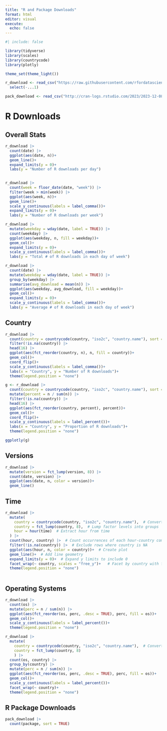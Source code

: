 ```yaml
---
title: "R and Package Downloads"
format: html
editor: visual
execute: 
  echo: false
---
```


```r
#| include: false

library(tidyverse)
library(scales)
library(countrycode)
library(plotly)

theme_set(theme_light())

r_download <- read_csv("https://raw.githubusercontent.com/rfordatascience/tidytuesday/master/data/2018/2018-10-30/r_downloads_year.csv") |> 
  select(-...1)

pack_download <- read_csv("http://cran-logs.rstudio.com/2023/2023-12-08.csv.gz")
```

# R Downloads

## Overall Stats

```r
r_download |> 
  count(date) |> 
  ggplot(aes(date, n))+
  geom_line()+
  expand_limits(y = 0)+
  labs(y = "Number of R downloads per day")
  
```

```r
r_download |> 
  count(week = floor_date(date, "week")) |> 
  filter(week > min(week)) |> 
  ggplot(aes(week, n))+
  geom_line()+
  scale_y_continuous(labels = label_comma())+
  expand_limits(y = 0)+
  labs(y = "Number of R downloads per week")
```

```r
r_download |> 
  mutate(weekday = wday(date, label = TRUE)) |> 
  count(weekday) |> 
  ggplot(aes(weekday, n, fill = weekday))+
  geom_col()+
  expand_limits(y = 0)+
  scale_y_continuous(labels = label_comma())+
  labs(y = "Total # of R downloads in each day of week")
```

```r
r_download |> 
  count(date) |> 
  mutate(weekday = wday(date, label = TRUE)) |> 
  group_by(weekday) |> 
  summarise(avg_download = mean(n)) |> 
  ggplot(aes(weekday, avg_download, fill = weekday))+
  geom_col()+
  expand_limits(y = 0)+
  scale_y_continuous(labels = label_comma())+
  labs(y = "Average # of R downloads in each day of week")
```

## Country

```r
r_download |> 
  count(country = countrycode(country, "iso2c", "country.name"), sort = TRUE) |> 
  filter(!is.na(country)) |> 
  head(16) |> 
  ggplot(aes(fct_reorder(country, n), n, fill = country))+
  geom_col()+
  coord_flip()+
  scale_y_continuous(labels = label_comma())+
  labs(x = "Country", y = "Number of R downloads")+
  theme(legend.position = "none")
```

```r
g <- r_download |> 
  count(country = countrycode(country, "iso2c", "country.name"), sort = TRUE) |> 
  mutate(percent = n / sum(n)) |> 
  filter(!is.na(country)) |> 
  head(16) |> 
  ggplot(aes(fct_reorder(country, percent), percent))+
  geom_col()+
  coord_flip()+
  scale_y_continuous(labels = label_percent())+
  labs(x = "Country", y = "Proportion of R downloads")+
  theme(legend.position = "none")

ggplotly(g)


```

## Versions

```r
r_download |> 
  mutate(version = fct_lump(version, 8)) |> 
  count(date, version) |> 
  ggplot(aes(date, n, color = version))+
  geom_line()
```

## Time

```r
r_download |> 
  mutate(
    country = countrycode(country, "iso2c", "country.name"),  # Convert country codes to country names
    country = fct_lump(country, 8),  # Lump factor levels into groups
    hour = hour(time)  # Extract hour from time
  ) |> 
  count(hour, country) |>  # Count occurrences of each hour-country combination
  filter(!is.na(country)) |>  # Exclude rows where country is NA
  ggplot(aes(hour, n, color = country))+  # Create plot
  geom_line()+  # Add line geometry
  expand_limits(y = 0)+  # Expand y limits to include 0
  facet_wrap(~ country, scales = "free_y")+   # Facet by country with free y scale
  theme(legend.position = "none")
  
```

## Operating Systems

```r
r_download |> 
  count(os) |> 
  mutate(perc = n / sum(n)) |> 
  ggplot(aes(fct_reorder(os, perc, .desc = TRUE), perc, fill = os))+
  geom_col()+
  scale_y_continuous(labels = label_percent())+
  theme(legend.position = "none")
```

```r
r_download |> 
  mutate(
    country = countrycode(country, "iso2c", "country.name"),  # Convert country codes to country names
    country = fct_lump(country, 8)
    ) |> 
  count(os, country) |> 
  group_by(country) |> 
  mutate(perc = n / sum(n)) |> 
  ggplot(aes(fct_reorder(os, perc, .desc = TRUE), perc, fill = os))+
  geom_col()+
  scale_y_continuous(labels = label_percent())+
  facet_wrap(~ country)+
  theme(legend.position = "none")
```

## R Package Downloads

```r
pack_download |> 
  count(package, sort = TRUE) 
```
